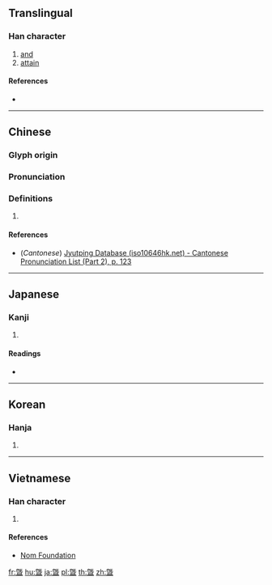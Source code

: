 {{character info/new}}
{{also|暨}}
==Translingual==

===Han character===
{{Han char|rn=72|rad=日|as=12|sn=16|four=|canj=HUAM|ids=⿱旣旦}}

# [[and]]
# [[attain]]

====References====
* {{Han ref|kx=0500.020|dkj=14165|hdz=21531.070|uh=66C1|ud=26305}}

----

==Chinese==
{{zh-forms}}

===Glyph origin===
{{Han etym}}

===Pronunciation===
{{zh-pron
|m=jì
|c=kei3
|mc=y
|oc=y
|ma=
|cat=con,v
}}

===Definitions===
{{zh-hanzi}}

# {{rfdef|lang=zh}}

====References====
* (''Cantonese'') [http://www.iso10646hk.net/jp/document/download.jsp Jyutping Database (iso10646hk.net) - Cantonese Pronunciation List (Part 2), p. 123]

----

==Japanese==

===Kanji===
{{ja-kanji|grade=|rs=日12}}

# {{defn|lang=ja|sort=日12}}

====Readings====
* {{ja-readings|on=[[き]] (ki)|kun=[[およぶ]] (oyobu)}}

----

==Korean==

===Hanja===
{{ko-hanja|hangeul=기|eumhun=|rv=gi|mr=ki|y=ki}}

# {{defn|lang=ko|sort=日12}}

----

==Vietnamese==

===Han character===
{{vi-readings|rs=日12|hanviet=hí}}

# {{defn|lang=vi|sort=日12}}

====References====
* [http://nomfoundation.org/common/nom_details.php?codepoint=66c1 Nom Foundation]

[[fr:曁]]
[[hu:曁]]
[[ja:曁]]
[[pl:曁]]
[[th:曁]]
[[zh:曁]]